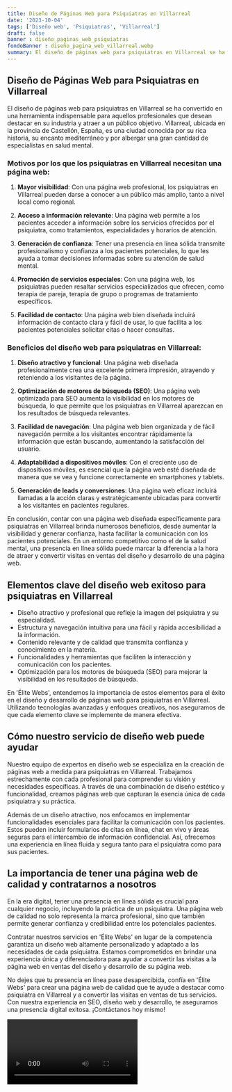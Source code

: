 ```yaml
---
title: Diseño de Páginas Web para Psiquiatras en Villarreal
date: '2023-10-04'
tags: ['Diseño web', 'Psiquiatras', 'Villarreal']
draft: false
banner : diseño_paginas_web_psiquiatras
fondoBanner : diseño_pagina_web_villarreal.webp
summary: El diseño de páginas web para psiquiatras en Villarreal se ha convertido en una herramienta indispensable para aquellos profesionales que desean destacar en su industria y atraer a un público objetivo. Villarreal, ubicada en la provincia de Castellón, España, es una ciudad conocida por su rica historia, su encanto mediterráneo y por albergar una gran cantidad de especialistas en salud mental.
---
```


## Diseño de Páginas Web para Psiquiatras en Villarreal

El diseño de páginas web para psiquiatras en Villarreal se ha convertido en una herramienta indispensable para aquellos profesionales que desean destacar en su industria y atraer a un público objetivo. Villarreal, ubicada en la provincia de Castellón, España, es una ciudad conocida por su rica historia, su encanto mediterráneo y por albergar una gran cantidad de especialistas en salud mental.

### Motivos por los que los psiquiatras en Villarreal necesitan una página web:

1. **Mayor visibilidad**: Con una página web profesional, los psiquiatras en Villarreal pueden darse a conocer a un público más amplio, tanto a nivel local como regional.

2. **Acceso a información relevante**: Una página web permite a los pacientes acceder a información sobre los servicios ofrecidos por el psiquiatra, como tratamientos, especialidades y horarios de atención.

3. **Generación de confianza**: Tener una presencia en línea sólida transmite profesionalismo y confianza a los pacientes potenciales, lo que les ayuda a tomar decisiones informadas sobre su atención de salud mental.

4. **Promoción de servicios especiales**: Con una página web, los psiquiatras pueden resaltar servicios especializados que ofrecen, como terapia de pareja, terapia de grupo o programas de tratamiento específicos.

5. **Facilidad de contacto**: Una página web bien diseñada incluirá información de contacto clara y fácil de usar, lo que facilita a los pacientes potenciales solicitar citas o hacer consultas.

### Beneficios del diseño web para psiquiatras en Villarreal:

1. **Diseño atractivo y funcional**: Una página web diseñada profesionalmente crea una excelente primera impresión, atrayendo y reteniendo a los visitantes de la página.

2. **Optimización de motores de búsqueda (SEO)**: Una página web optimizada para SEO aumenta la visibilidad en los motores de búsqueda, lo que permite que los psiquiatras en Villarreal aparezcan en los resultados de búsqueda relevantes.

3. **Facilidad de navegación**: Una página web bien organizada y de fácil navegación permite a los visitantes encontrar rápidamente la información que están buscando, aumentando la satisfacción del usuario.

4. **Adaptabilidad a dispositivos móviles**: Con el creciente uso de dispositivos móviles, es esencial que la página web esté diseñada de manera que se vea y funcione correctamente en smartphones y tablets.

5. **Generación de leads y conversiones**: Una página web eficaz incluirá llamadas a la acción claras y estratégicamente ubicadas para convertir a los visitantes en pacientes regulares.

En conclusión, contar con una página web diseñada específicamente para psiquiatras en Villarreal brinda numerosos beneficios, desde aumentar la visibilidad y generar confianza, hasta facilitar la comunicación con los pacientes potenciales. En un entorno competitivo como el de la salud mental, una presencia en línea sólida puede marcar la diferencia a la hora de atraer y convertir visitas en ventas del diseño y desarrollo de una página web.

<GifSeo />

<Cta />

## Elementos clave del diseño web exitoso para psiquiatras en Villarreal

- Diseño atractivo y profesional que refleje la imagen del psiquiatra y su especialidad.
- Estructura y navegación intuitiva para una fácil y rápida accesibilidad a la información.
- Contenido relevante y de calidad que transmita confianza y conocimiento en la materia.
- Funcionalidades y herramientas que faciliten la interacción y comunicación con los pacientes.
- Optimización para los motores de búsqueda (SEO) para mejorar la visibilidad en los resultados de búsqueda.

En 'Élite Webs', entendemos la importancia de estos elementos para el éxito en el diseño y desarrollo de páginas web para psiquiatras en Villarreal. Utilizando tecnologías avanzadas y enfoques creativos, nos aseguramos de que cada elemento clave se implemente de manera efectiva.

## Cómo nuestro servicio de diseño web puede ayudar

Nuestro equipo de expertos en diseño web se especializa en la creación de páginas web a medida para psiquiatras en Villarreal. Trabajamos estrechamente con cada profesional para comprender su visión y necesidades específicas. A través de una combinación de diseño estético y funcionalidad, creamos páginas web que capturan la esencia única de cada psiquiatra y su práctica.

Además de un diseño atractivo, nos enfocamos en implementar funcionalidades esenciales para facilitar la comunicación con los pacientes. Estos pueden incluir formularios de citas en línea, chat en vivo y áreas seguras para el intercambio de información confidencial. Así, ofrecemos una experiencia en línea fluida y segura tanto para el psiquiatra como para sus pacientes.

## La importancia de tener una página web de calidad y contratarnos a nosotros

En la era digital, tener una presencia en línea sólida es crucial para cualquier negocio, incluyendo la práctica de un psiquiatra. Una página web de calidad no solo representa la marca profesional, sino que también permite generar confianza y credibilidad entre los potenciales pacientes.

Contratar nuestros servicios en 'Élite Webs' en lugar de la competencia garantiza un diseño web altamente personalizado y adaptado a las necesidades de cada psiquiatra. Estamos comprometidos en brindar una experiencia única y diferenciadora para ayudar a convertir las visitas a la página web en ventas del diseño y desarrollo de su página web.

No dejes que tu presencia en línea pase desapercibida, confía en 'Élite Webs' para crear una página web de calidad que te ayude a destacar como psiquiatra en Villarreal y a convertir las visitas en ventas de tus servicios. Con nuestra experiencia en SEO, diseño web y desarrollo, te aseguramos una presencia digital exitosa. ¡Contáctanos hoy mismo!

<Video />

<CtaBot job='Psiquiatras' city='Villarreal'/>

<Gmaps query='Villarreal+españa+maps' />